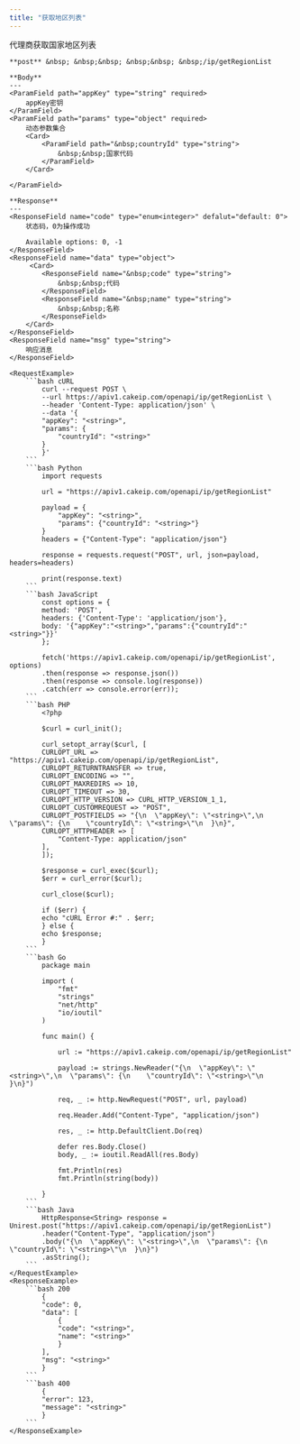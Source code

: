```yaml
---
title: "获取地区列表"
---
```


代理商获取国家地区列表

    **post** &nbsp; &nbsp;&nbsp; &nbsp;&nbsp; &nbsp;/ip/getRegionList

    **Body**
    ---
    <ParamField path="appKey" type="string" required>
        appKey密钥
    </ParamField>
    <ParamField path="params" type="object" required>
        动态参数集合
        <Card>
            <ParamField path="&nbsp;countryId" type="string">
                &nbsp;&nbsp;国家代码
            </ParamField>
        </Card>
        
    </ParamField>

    **Response**
    ---
    <ResponseField name="code" type="enum<integer>" defalut="default: 0">
        状态码，0为操作成功

        Available options: 0, -1
    </ResponseField>
    <ResponseField name="data" type="object">
         <Card>
            <ResponseField name="&nbsp;code" type="string">
                &nbsp;&nbsp;代码
            </ResponseField>
            <ResponseField name="&nbsp;name" type="string">
                &nbsp;&nbsp;名称
            </ResponseField>
        </Card>
    </ResponseField>
    <ResponseField name="msg" type="string">
        响应消息
    </ResponseField>

    <RequestExample>
        ```bash cURL
            curl --request POST \
            --url https://apiv1.cakeip.com/openapi/ip/getRegionList \
            --header 'Content-Type: application/json' \
            --data '{
            "appKey": "<string>",
            "params": {
                "countryId": "<string>"
            }
            }'
        ```
        ```bash Python
            import requests

            url = "https://apiv1.cakeip.com/openapi/ip/getRegionList"

            payload = {
                "appKey": "<string>",
                "params": {"countryId": "<string>"}
            }
            headers = {"Content-Type": "application/json"}

            response = requests.request("POST", url, json=payload, headers=headers)

            print(response.text)
        ```
        ```bash JavaScript
            const options = {
            method: 'POST',
            headers: {'Content-Type': 'application/json'},
            body: '{"appKey":"<string>","params":{"countryId":"<string>"}}'
            };

            fetch('https://apiv1.cakeip.com/openapi/ip/getRegionList', options)
            .then(response => response.json())
            .then(response => console.log(response))
            .catch(err => console.error(err));
        ```
        ```bash PHP
            <?php

            $curl = curl_init();

            curl_setopt_array($curl, [
            CURLOPT_URL => "https://apiv1.cakeip.com/openapi/ip/getRegionList",
            CURLOPT_RETURNTRANSFER => true,
            CURLOPT_ENCODING => "",
            CURLOPT_MAXREDIRS => 10,
            CURLOPT_TIMEOUT => 30,
            CURLOPT_HTTP_VERSION => CURL_HTTP_VERSION_1_1,
            CURLOPT_CUSTOMREQUEST => "POST",
            CURLOPT_POSTFIELDS => "{\n  \"appKey\": \"<string>\",\n  \"params\": {\n    \"countryId\": \"<string>\"\n  }\n}",
            CURLOPT_HTTPHEADER => [
                "Content-Type: application/json"
            ],
            ]);

            $response = curl_exec($curl);
            $err = curl_error($curl);

            curl_close($curl);

            if ($err) {
            echo "cURL Error #:" . $err;
            } else {
            echo $response;
            }
        ```
        ```bash Go
            package main

            import (
                "fmt"
                "strings"
                "net/http"
                "io/ioutil"
            )

            func main() {

                url := "https://apiv1.cakeip.com/openapi/ip/getRegionList"

                payload := strings.NewReader("{\n  \"appKey\": \"<string>\",\n  \"params\": {\n    \"countryId\": \"<string>\"\n  }\n}")

                req, _ := http.NewRequest("POST", url, payload)

                req.Header.Add("Content-Type", "application/json")

                res, _ := http.DefaultClient.Do(req)

                defer res.Body.Close()
                body, _ := ioutil.ReadAll(res.Body)

                fmt.Println(res)
                fmt.Println(string(body))

            }
        ```
        ```bash Java
            HttpResponse<String> response = Unirest.post("https://apiv1.cakeip.com/openapi/ip/getRegionList")
            .header("Content-Type", "application/json")
            .body("{\n  \"appKey\": \"<string>\",\n  \"params\": {\n    \"countryId\": \"<string>\"\n  }\n}")
            .asString();
        ```
    </RequestExample>
    <ResponseExample>
        ```bash 200
            {
            "code": 0,
            "data": [
                {
                "code": "<string>",
                "name": "<string>"
                }
            ],
            "msg": "<string>"
            }
        ```
        ```bash 400
            {
            "error": 123,
            "message": "<string>"
            }
        ```
    </ResponseExample>